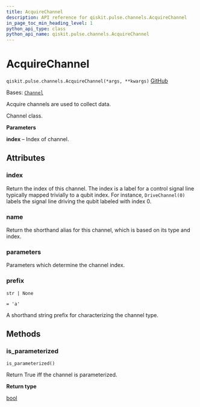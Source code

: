 ```yaml
---
title: AcquireChannel
description: API reference for qiskit.pulse.channels.AcquireChannel
in_page_toc_min_heading_level: 1
python_api_type: class
python_api_name: qiskit.pulse.channels.AcquireChannel
---
```


# AcquireChannel

<span id="qiskit.pulse.channels.AcquireChannel" />

`qiskit.pulse.channels.AcquireChannel(*args, **kwargs)` [GitHub](https://github.com/qiskit/qiskit/tree/stable/0.45/qiskit/pulse/channels.py "view source code")

Bases: [`Channel`](pulse#qiskit.pulse.channels.Channel "qiskit.pulse.channels.Channel")

Acquire channels are used to collect data.

Channel class.

**Parameters**

**index** – Index of channel.

## Attributes

<span id="qiskit.pulse.channels.AcquireChannel.index" />

### index

Return the index of this channel. The index is a label for a control signal line typically mapped trivially to a qubit index. For instance, `DriveChannel(0)` labels the signal line driving the qubit labeled with index 0.

<span id="qiskit.pulse.channels.AcquireChannel.name" />

### name

Return the shorthand alias for this channel, which is based on its type and index.

<span id="qiskit.pulse.channels.AcquireChannel.parameters" />

### parameters

Parameters which determine the channel index.

<span id="qiskit.pulse.channels.AcquireChannel.prefix" />

### prefix

`str | None`

`= 'a'`

A shorthand string prefix for characterizing the channel type.

## Methods

### is\_parameterized

<span id="qiskit.pulse.channels.AcquireChannel.is_parameterized" />

`is_parameterized()`

Return True iff the channel is parameterized.

**Return type**

[bool](https://docs.python.org/3/library/functions.html#bool "(in Python v3.12)")

